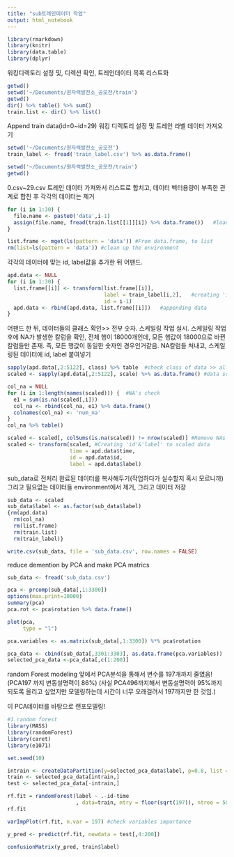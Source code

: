 ```yaml
---
title: "sub트레인데이터 작업"
output: html_notebook
---
```


```r
library(rmarkdown)
library(knitr)
library(data.table)
library(dplyr)
```

워킹디렉토리 설정 및, 디렉션 확인, 트레인데이터 목록 리스트화
```r
getwd()
setwd('~/Documents/원자력발전소_공모전/train')
getwd() 
dir() %>% table() %>% sum()
train.list <- dir() %>% list()
```


Append train data(id=0~id=29)
워킹 디렉토리 설정 및 트레인 라벨 데이터 가져오기
```r
setwd('~/Documents/원자력발전소_공모전')
train_label <- fread('train_label.csv') %>% as.data.frame()

setwd('~/Documents/원자력발전소_공모전/train')
getwd()
```

0.csv~29.csv 트레인 데이터 가져와서 리스트로 합치고, 데이터 벡터용량이 부족한 관계로 합친 후 각각의 데이터는 제거
```r
for (i in 1:30) { 
  file.name <- paste0('data',i-1)
  assign(file.name, fread(train.list[[1]][i]) %>% data.frame())   #loadding data
}

list.frame <- mget(ls(pattern = 'data')) #From data.frame, to list
rm(list=ls(pattern = 'data')) #clean up the environment
```

각각의 데이터에 맞는 id, label값을 추가한 뒤 어팬드.
```r
apd.data <- NULL
for (i in 1:30) {
  list.frame[[i]] <- transform(list.frame[[i]],
                               label = train_label[i,2],   #creating 'id'&'label'
                               id = i-1)
  apd.data <- rbind(apd.data, list.frame[[i]])   #appending data
}
```

어팬드 한 뒤, 데이터들의 클래스 확인>> 전부 숫자.
스케일링 작업 실시.
스케일링 작업 후에 NA가 발생한 칼럼을 확인, 전체 행이 18000개인데, 모든 행값이 18000으로 바뀐 칼럼들만 존재. 즉, 모든 행값이 동일한 숫자인 경우인거같음.
NA칼럼들 쳐내고, 스케일링된 데이터에 id, label 붙여넣기
```r
sapply(apd.data[,2:5122], class) %>% table  #check class of data >> all numeric
scaled <- sapply(apd.data[,2:5122], scale) %>% as.data.frame() #data scaling

col_na = NULL
for (i in 1:length(names(scaled))) {  #NA's check 
  e1 = sum(is.na(scaled[,i]))
  col_na <- rbind(col_na, e1) %>% data.frame()
  colnames(col_na) <- 'num_na'
}
col_na %>% table()

scaled <- scaled[, colSums(is.na(scaled)) != nrow(scaled)] #Remove NAs
scaled <- transform(scaled, #Creating 'id'&'label' to scaled data
                    time = apd.data$time,
                    id = apd.data$id,
                    label = apd.data$label)
```

sub_data로 전처리 완료된 데이터를 복사해두기(작업하다가 실수할지 혹시 모르니까)
그리고 필요없는 데이터들 environment에서 제거, 그리고 데이터 저장
```r
sub_data <- scaled
sub_data$label <- as.factor(sub_data$label)
{rm(apd.data)
  rm(col_na)
  rm(list.frame)
  rm(train.list)
  rm(train_label)}

write.csv(sub_data, file = 'sub_data.csv', row.names = FALSE)
```


reduce demention by PCA and make PCA matrics
```r
sub_data <- fread('sub_data.csv')

pca <- prcomp(sub_data[,1:3300])
options(max.print=10000)
summary(pca)
pca.rot <- pca$rotation %>% data.frame() 

plot(pca,
     type = "l")

pca.variables <- as.matrix(sub_data[,1:3300]) %*% pca$rotation

pca_data <- cbind(sub_data[,3301:3303], as.data.frame(pca.variables))
selected_pca_data <-pca_data[,c(1:200)]
```

random Forest modeling
앞에서 PCA분석을 통해서 변수를 197개까지 줄였음! (PCA197 까지 변동설명력이 86%)
(사실 PCA496까지해서 변동설명력이 95%까지 되도록 올리고 싶었지만 모델링하는데 시간이 너무 오래걸려서 197까지만 한 것임.)

이 PCA데이터를 바탕으로 랜포모델링!
```r
#1.random forest
library(MASS)
library(randomForest)
library(caret)
library(e1071)

set.seed(10)

intrain <- createDataPartition(y=selected_pca_data$label, p=0.8, list = F)
train <- selected_pca_data[intrain,]
test <- selected_pca_data[-intrain,]

rf.fit = randomForest(label ~ .-id-time
                      , data=train, mtry = floor(sqrt(197)), ntree = 500, importance = T)
rf.fit

varImpPlot(rf.fit, n.var = 197) #check variables importance

y_pred <- predict(rf.fit, newdata = test[,4:200])

confusionMatrix(y_pred, train$label)
```

